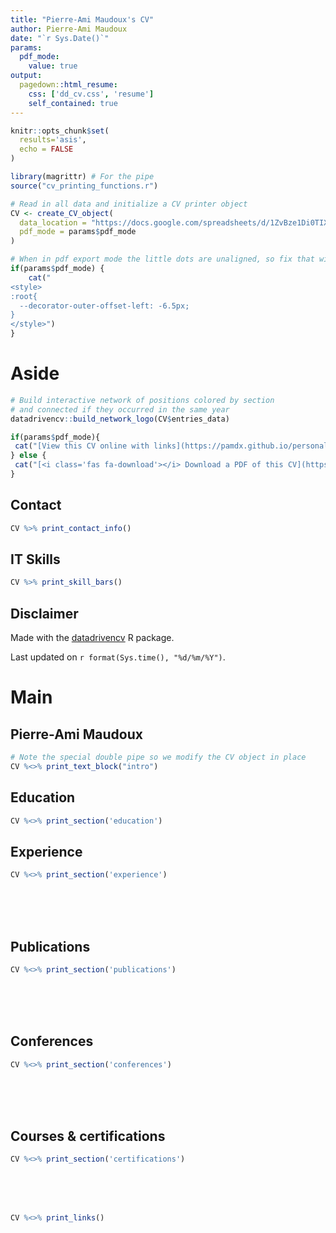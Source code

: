 ```yaml
---
title: "Pierre-Ami Maudoux's CV"
author: Pierre-Ami Maudoux
date: "`r Sys.Date()`"
params:
  pdf_mode:
    value: true
output:
  pagedown::html_resume:
    css: ['dd_cv.css', 'resume']
    self_contained: true
---
```


```r
knitr::opts_chunk$set(
  results='asis', 
  echo = FALSE
)

library(magrittr) # For the pipe
source("cv_printing_functions.r")

# Read in all data and initialize a CV printer object
CV <- create_CV_object(
  data_location = "https://docs.google.com/spreadsheets/d/1ZvBze1Di0TIXBg3PieaCr5iR1vaI6u7RNdeLE9yVcdo",  
  pdf_mode = params$pdf_mode
)

```


```r
# When in pdf export mode the little dots are unaligned, so fix that with some conditional CSS.
if(params$pdf_mode) {
    cat("
<style>
:root{
  --decorator-outer-offset-left: -6.5px;
}
</style>")
}
```


Aside
================================================================================

```r
# Build interactive network of positions colored by section
# and connected if they occurred in the same year
datadrivencv::build_network_logo(CV$entries_data)
```


```r
if(params$pdf_mode){
 cat("[View this CV online with links](https://pamdx.github.io/personal_site/cv.html)")
} else {
 cat("[<i class='fas fa-download'></i> Download a PDF of this CV](https://github.com/pamdx/cv/raw/main/cv.pdf)")
}
```

Contact {#contact}
--------------------------------------------------------------------------------

```r
CV %>% print_contact_info()
```



IT Skills {#skills}
--------------------------------------------------------------------------------

```r
CV %>% print_skill_bars()
```



Disclaimer {#disclaimer}
--------------------------------------------------------------------------------

Made with the [datadrivencv](https://github.com/nstrayer/datadrivencv) R package.

Last updated on `r format(Sys.time(), "%d/%m/%Y")`.



Main
================================================================================

Pierre-Ami Maudoux {#title}
--------------------------------------------------------------------------------

```r
# Note the special double pipe so we modify the CV object in place
CV %<>% print_text_block("intro") 
```



Education {data-icon=graduation-cap data-concise=true}
--------------------------------------------------------------------------------

```r
CV %<>% print_section('education')
```



<!-- Research Experience {data-icon=laptop} -->
<!-- -------------------------------------------------------------------------------- -->

<!-- ```{r} -->
<!-- CV %<>% print_section('research_positions') -->
<!-- ``` -->



Experience {data-icon=suitcase}
--------------------------------------------------------------------------------

<!-- ::: aside -->
<!-- ```{r} -->
<!-- CV %<>% print_text_block('industy_experience_aside') -->
<!-- ``` -->
<!-- ::: -->

```r
CV %<>% print_section('experience')
```

<!-- These breaks just force a new page so section doesn't get cut off -->
<br>
<br>
<br>

Publications {data-icon=newspaper}
--------------------------------------------------------------------------------

```r
CV %<>% print_section('publications')
```

<!-- These breaks just force a new page so section doesn't get cut off -->
<br>
<br>
<br>

Conferences {data-icon=chalkboard-teacher}
--------------------------------------------------------------------------------

```r
CV %<>% print_section('conferences')
```

<!-- These breaks just force a new page so section doesn't get cut off -->
<br>
<br>
<br>

Courses & certifications {data-icon=certificate}
--------------------------------------------------------------------------------

```r
CV %<>% print_section('certifications')
```

<!-- These breaks just force a new page so section doesn't get cut off -->
<br>
<br>
<br>

<!-- Teaching Experience {data-icon=chalkboard-teacher} -->
<!-- -------------------------------------------------------------------------------- -->

<!-- ::: aside -->
<!-- ```{r} -->
<!-- CV %<>% print_text_block('teaching_experience_aside') -->
<!-- ``` -->
<!-- ::: -->

<!-- ```{r} -->
<!-- CV %<>% print_section('teaching_positions') -->
<!-- ``` -->



<!-- Selected Data Science Writing {data-icon=chart-line} -->
<!-- -------------------------------------------------------------------------------- -->

<!-- ::: aside -->
<!-- ```{r} -->
<!-- CV %<>% print_text_block('data_science_writing_aside') -->
<!-- ``` -->
<!-- ::: -->

<!-- ```{r} -->
<!-- CV %<>% print_section('data_science_writings') -->
<!-- ``` -->



<!-- Selected Press (About)  {data-icon=newspaper} -->
<!-- -------------------------------------------------------------------------------- -->

<!-- ```{r} -->
<!-- CV %<>% print_section('about_me_press') -->
<!-- ``` -->


<!-- <br> -->
<!-- <br> -->


<!-- Selected Press (By)  {data-icon=newspaper} -->
<!-- -------------------------------------------------------------------------------- -->

<!-- ```{r} -->
<!-- CV %<>% print_section('by_me_press') -->
<!-- ``` -->



<!-- Selected Publications, Posters, and Talks {data-icon=book} -->
<!-- -------------------------------------------------------------------------------- -->

<!-- ```{r} -->
<!-- CV %<>% print_section('academic_articles') -->
<!-- ``` -->



```r
CV %<>% print_links()
```

